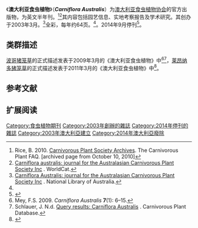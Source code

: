 {{Infobox journal
| title = 《澳大利亚食虫植物》
| cover = Carniflora Australis.jpg
| caption=第7卷，第1期封面（2009年3月）
| discipline = [[植物学|植物学]]
| website = http://www.auscps.com/modules/edito/content.php?id=3
| editor = 
| abbreviation = Carniflora Australis
| publisher = [[澳大利亚食虫植物协会|澳大利亚食虫植物协会]]
| country = [[澳大利亚|澳大利亚]]
| language = [[英文|英文]]
| history = 2003年－2014年9月
| frequency = 半年刊
| ISSN = 1448-9570
| OCLC = 53959671
}}

《'''澳大利亚食虫植物'''》（'''''Carniflora Australis'''''）为[[澳大利亚食虫植物协会|澳大利亚食虫植物协会]]的官方出版物，为英文半年刊。<ref name=Rice>Rice, B. 2010. [https://web.archive.org/web/20101010231948/http://sarracenia.com/faq/faq6100.html Carnivorous Plant Society Archives]. The Carnivorous Plant FAQ. [archived page from October 10, 2010]</ref><ref>[http://www.worldcat.org/title/carniflora-australis-journal-for-the-australasian-carnivorous-plant-society-inc/oclc/53959671 Carniflora australis: journal for the Australasian Carnivorous Plant Society Inc] {{Wayback|url=http://www.worldcat.org/title/carniflora-australis-journal-for-the-australasian-carnivorous-plant-society-inc/oclc/53959671 |date=20200725134329 }}. WorldCat.</ref>其内容包括园艺信息、实地考察报告及学术研究。其创办于2003年3月。<ref>[http://catalogue.nla.gov.au/Record/1084161 Carniflora Australis: journal for the Australasian Carnivorous Plant Society Inc] {{Wayback|url=http://catalogue.nla.gov.au/Record/1084161 |date=20110614041204 }}. National Library of Australia.</ref>全彩，每年约64页。<ref name=Rice />。2014年9月停刊<ref>{{cite web|title=Past Issues. Carniflora Australis|url=https://auscps.wordpress.com/carniflora-australis/|accessdate=2017-03-03|work=Australasian Carnivorous Plant Society|archive-date=2020-07-25|archive-url=https://web.archive.org/web/20200725134355/https://auscps.wordpress.com/carniflora-australis/|dead-url=no}}</ref>。

== 类群描述 ==
[[波哥猪笼草|波哥猪笼草]]{{small|（''Nepenthes bokorensis''）}}的正式描述发表于2009年3月的《澳大利亚食虫植物》中<ref name=bokor>Mey, F.S. 2009. {{PDFlink|[http://www.marcellocatalano.com/desc.bokorensis.pdf ''Nepenthes bokorensis'', a new species of Nepenthaceae from Cambodia.]}} ''Carniflora Australis'' '''7'''(1): 6–15.</ref><ref name=Schlauer>Schlauer, J. N.d. [http://www.omnisterra.com/bot/cp_home.cgi?name=Carniflora+Australis Query results: Carniflora Australis] {{Wayback|url=http://www.omnisterra.com/bot/cp_home.cgi?name=Carniflora+Australis |date=20200725134404 }}. Carnivorous Plant Database.</ref>，[[莱昂纳多猪笼草|莱昂纳多猪笼草]]{{small|（''Nepenthes leonardoi''）}}的正式描述发表于2011年3月的《澳大利亚食虫植物》中<ref name="leonardoi">{{cite journal | title=''Nepenthes leonardoi'' (Nepenthaceae), a new pitcher plant species from Palawan, Philippines | author=McPherson, S., G. Bourke, J. Cervancia, M. Jaunzems, E. Gironella, A. Robinson & A. Fleischmann | journal=''Carniflora Australis'' | year=2011 | volume=8 | issue=1 | pages=4–19}}</ref>。

== 参考文献 ==
{{reflist|2}}

== 扩展阅读 ==
{{refbegin}}
{{Official|1=http://www.auscps.com/modules/edito/content.php?id=3/}}
{{refend}}

{{食虫植物期刊}}

[[Category:食虫植物期刊|Category:食虫植物期刊]]
[[Category:2003年創辦的雜誌|Category:2003年創辦的雜誌]]
[[Category:2014年停刊的雜誌|Category:2014年停刊的雜誌]]
[[Category:2003年澳大利亞建立|Category:2003年澳大利亞建立]]
[[Category:2014年澳大利亞廢除|Category:2014年澳大利亞廢除]]